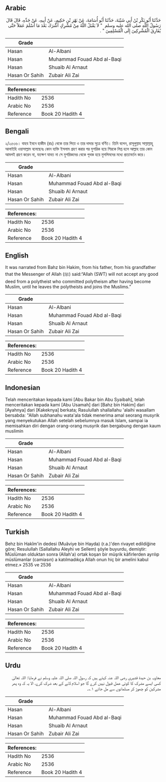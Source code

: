 ## Arabic


<div dir="rtl" lang="ar" style={{fontSize:'larger',backgroundColor:'#f8f9fa',padding:20}}>
حَدَّثَنَا أَبُو بَكْرِ بْنُ أَبِي شَيْبَةَ، حَدَّثَنَا أَبُو أُسَامَةَ، عَنْ بَهْزِ بْنِ حَكِيمٍ، عَنْ أَبِيهِ، عَنْ جَدِّهِ، قَالَ قَالَ رَسُولُ اللَّهِ صلى الله عليه وسلم ‏ "‏ لاَ يَقْبَلُ اللَّهُ مِنْ مُشْرِكٍ أَشْرَكَ بَعْدَ مَا أَسْلَمَ عَمَلاً حَتَّى يُفَارِقَ الْمُشْرِكِينَ إِلَى الْمُسْلِمِينَ ‏"‏ ‏.‏
</div>
<div style={{backgroundColor:'#f8f9fa',padding:20, marginBottom: 10}}><table> <thead> <tr> <th>Grade</th> <th></th> </tr> </thead> <tbody> <tr><td>Hasan</td><td>Al-Albani</td></tr><tr><td>Hasan</td><td>Muhammad Fouad Abd al-Baqi</td></tr><tr><td>Hasan</td><td>Shuaib Al Arnaut</td></tr><tr><td>Hasan Or Sahih</td><td>Zubair Ali Zai</td></tr></tbody></table><table> <thead> <tr> <th>References:</th> <th></th> </tr> </thead> <tbody><tr><td>Hadith No</td><td>2536</td></tr><tr><td>Arabic No</td><td>2536</td></tr><tr><td>Reference</td><td>Book 20 Hadith 4</td></tr></tbody></table></div>

## Bengali


<div dir="ltr" lang="bn" style={{fontSize:'larger',backgroundColor:'#f8f9fa',padding:20}}>
২/২৫৩৬। বাহয ইবনে হাকীম (রাঃ) থেকে তার পিতা ও তার দাদার সূত্রে বর্ণিত। তিনি বলেন, রাসূলুল্লাহ সাল্লাল্লাহু আলাইহি ওয়াসাল্লাম বলেছেনঃ কোন ব্যক্তি ইসলাম গ্রহণ করার পর মুশরিক হয়ে শিরকে লিপ্ত হলে আল্লাহ তার কোন আমলই গ্রহণ করেন না, যতক্ষণ যাবত না সে মুশরিকদের থেকে পৃথক হয়ে মুসলিমদের মধ্যে প্রত্যাবর্তন করে।
</div>
<div style={{backgroundColor:'#f8f9fa',padding:20, marginBottom: 10}}><table> <thead> <tr> <th>Grade</th> <th></th> </tr> </thead> <tbody> <tr><td>Hasan</td><td>Al-Albani</td></tr><tr><td>Hasan</td><td>Muhammad Fouad Abd al-Baqi</td></tr><tr><td>Hasan</td><td>Shuaib Al Arnaut</td></tr><tr><td>Hasan Or Sahih</td><td>Zubair Ali Zai</td></tr></tbody></table><table> <thead> <tr> <th>References:</th> <th></th> </tr> </thead> <tbody><tr><td>Hadith No</td><td>2536</td></tr><tr><td>Arabic No</td><td>2536</td></tr><tr><td>Reference</td><td>Book 20 Hadith 4</td></tr></tbody></table></div>

## English


<div dir="ltr" lang="en" style={{fontSize:'larger',backgroundColor:'#f8f9fa',padding:20}}>
It was narrated from Bahz bin Hakim, from his father, from his grandfather that the Messenger of Allah (ﷺ) said:“Allah (SWT) will not accept any good deed from a polytheist who committed polytheism after having become Muslim, until he leaves the polytheists and joins the Muslims.”
</div>
<div style={{backgroundColor:'#f8f9fa',padding:20, marginBottom: 10}}><table> <thead> <tr> <th>Grade</th> <th></th> </tr> </thead> <tbody> <tr><td>Hasan</td><td>Al-Albani</td></tr><tr><td>Hasan</td><td>Muhammad Fouad Abd al-Baqi</td></tr><tr><td>Hasan</td><td>Shuaib Al Arnaut</td></tr><tr><td>Hasan Or Sahih</td><td>Zubair Ali Zai</td></tr></tbody></table><table> <thead> <tr> <th>References:</th> <th></th> </tr> </thead> <tbody><tr><td>Hadith No</td><td>2536</td></tr><tr><td>Arabic No</td><td>2536</td></tr><tr><td>Reference</td><td>Book 20 Hadith 4</td></tr></tbody></table></div>

## Indonesian


<div dir="ltr" lang="id" style={{fontSize:'larger',backgroundColor:'#f8f9fa',padding:20}}>
Telah menceritakan kepada kami [Abu Bakar bin Abu Syaibah], telah menceritakan kepada kami [Abu Usamah] dari [Bahz bin Hakim] dari [Ayahnya] dari [Kakeknya] berkata; Rasulullah shallallahu 'alaihi wasallam bersabda: "Allah subhanahu wata'ala tidak menerima amal seorang musyrik yang menyekutukan Allah setelah sebelumnya masuk Islam, sampai ia memisahkan diri dengan orang-orang musyrik dan bergabung dengan kaum muslimin
</div>
<div style={{backgroundColor:'#f8f9fa',padding:20, marginBottom: 10}}><table> <thead> <tr> <th>Grade</th> <th></th> </tr> </thead> <tbody> <tr><td>Hasan</td><td>Al-Albani</td></tr><tr><td>Hasan</td><td>Muhammad Fouad Abd al-Baqi</td></tr><tr><td>Hasan</td><td>Shuaib Al Arnaut</td></tr><tr><td>Hasan Or Sahih</td><td>Zubair Ali Zai</td></tr></tbody></table><table> <thead> <tr> <th>References:</th> <th></th> </tr> </thead> <tbody><tr><td>Hadith No</td><td>2536</td></tr><tr><td>Arabic No</td><td>2536</td></tr><tr><td>Reference</td><td>Book 20 Hadith 4</td></tr></tbody></table></div>

## Turkish


<div dir="ltr" lang="tr" style={{fontSize:'larger',backgroundColor:'#f8f9fa',padding:20}}>
Behz bin Hakîm'in dedesi (Muâviye bin Hayda) (r.a.)'den rivayet edildiğine göre; Resulullah (Sallallahu Aleyhi ve Sellem) şöyle buyurdu, demiştir: Müslüman olduktan sonra (Allah'a) ortak koşan bir müşrik kâfirlerden ayrılıp müslümanlar (camiasın) a katılmadıkça Allah onun hiç bir amelini kabul etmez.» 2535 ve 2536
</div>
<div style={{backgroundColor:'#f8f9fa',padding:20, marginBottom: 10}}><table> <thead> <tr> <th>Grade</th> <th></th> </tr> </thead> <tbody> <tr><td>Hasan</td><td>Al-Albani</td></tr><tr><td>Hasan</td><td>Muhammad Fouad Abd al-Baqi</td></tr><tr><td>Hasan</td><td>Shuaib Al Arnaut</td></tr><tr><td>Hasan Or Sahih</td><td>Zubair Ali Zai</td></tr></tbody></table><table> <thead> <tr> <th>References:</th> <th></th> </tr> </thead> <tbody><tr><td>Hadith No</td><td>2536</td></tr><tr><td>Arabic No</td><td>2536</td></tr><tr><td>Reference</td><td>Book 20 Hadith 4</td></tr></tbody></table></div>

## Urdu


<div dir="rtl" lang="ur" style={{fontSize:'larger',backgroundColor:'#f8f9fa',padding:20}}>
معاویہ بن حیدۃ قشیری رضی اللہ عنہ کہتے ہیں کہ رسول اللہ صلی اللہ علیہ وسلم نے فرمایا: اللہ تعالیٰ کسی ایسے مشرک کا کوئی عمل قبول نہیں کرے گا جو اسلام لانے کے بعد شرک کرے، الا یہ کہ وہ پھر مشرکین کو چھوڑ کر مسلمانوں سے مل جائے ۱؎۔
</div>
<div style={{backgroundColor:'#f8f9fa',padding:20, marginBottom: 10}}><table> <thead> <tr> <th>Grade</th> <th></th> </tr> </thead> <tbody> <tr><td>Hasan</td><td>Al-Albani</td></tr><tr><td>Hasan</td><td>Muhammad Fouad Abd al-Baqi</td></tr><tr><td>Hasan</td><td>Shuaib Al Arnaut</td></tr><tr><td>Hasan Or Sahih</td><td>Zubair Ali Zai</td></tr></tbody></table><table> <thead> <tr> <th>References:</th> <th></th> </tr> </thead> <tbody><tr><td>Hadith No</td><td>2536</td></tr><tr><td>Arabic No</td><td>2536</td></tr><tr><td>Reference</td><td>Book 20 Hadith 4</td></tr></tbody></table></div>